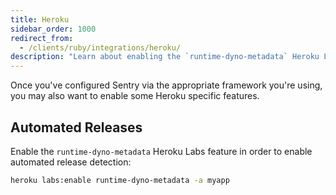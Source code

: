 ```yaml
---
title: Heroku
sidebar_order: 1000
redirect_from:
  - /clients/ruby/integrations/heroku/
description: "Learn about enabling the `runtime-dyno-metadata` Heroku Labs feature in order to enable automated release detection."
---
```


Once you've configured Sentry via the appropriate framework you're using, you may also want to enable some Heroku specific features.

## Automated Releases

Enable the `runtime-dyno-metadata` Heroku Labs feature in order to enable automated release detection:

```bash
heroku labs:enable runtime-dyno-metadata -a myapp
```
